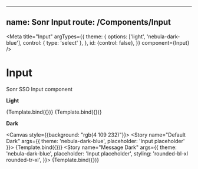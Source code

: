 
<!-- Input.stories.mdx -->


---
name: Sonr Input
route: /Components/Input
---

<Meta
  title="Input"
  argTypes={{
    theme: {
      options: ['light', 'nebula-dark-blue'],
      control: {
        type: 'select'
      },
    },
    id: {control: false},
  }}
  component={Input}
/>

# Input
Sonr SSO Input component


**Light**

<Canvas>
    <Story name="Default" args={{ placeholder: 'Input placeholder' }}>
      {Template.bind({})}
    </Story>
    <Story name="Message"
      args={{
        styling: 'rounded-bl-xl rounded-tr-xl',
        placeholder: 'Input placeholder',
    }}>
      {Template.bind({})}
    </Story>
</Canvas>

**Dark**

<Canvas style={{background: "rgb(4 109 232)"}}>
    <Story name="Default Dark"
      args={{
        theme: 'nebula-dark-blue',
        placeholder: 'Input placeholder'
    }}>
      {Template.bind({})}
    </Story>
    <Story name="Message Dark"
      args={{
        theme: 'nebula-dark-blue',
        placeholder: 'Input placeholder',
        styling: 'rounded-bl-xl rounded-tr-xl',
    }}>
      {Template.bind({})}
    </Story>
</Canvas>
